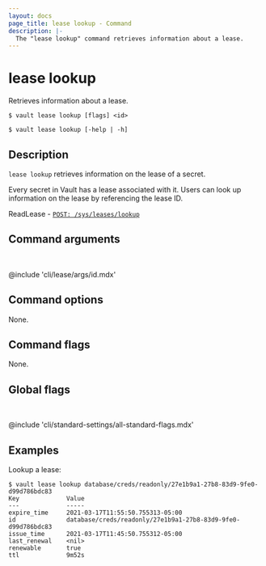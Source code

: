 ```yaml
---
layout: docs
page_title: lease lookup - Command
description: |-
  The "lease lookup" command retrieves information about a lease.
---
```


# lease lookup

Retrieves information about a lease.

<CodeBlockConfig hideClipboard>

```shell-session
$ vault lease lookup [flags] <id>

$ vault lease lookup [-help | -h]
```

</CodeBlockConfig>

## Description

`lease lookup` retrieves information on the lease of a secret.

Every secret in Vault has a lease associated with it. Users can look up
information on the lease by referencing the lease ID.

<Tip title="Related API endpoints">

ReadLease - [`POST: /sys/leases/lookup`](/vault/api-docs/system/leases#read-lease)

</Tip>

## Command arguments

<br />

@include 'cli/lease/args/id.mdx'

## Command options

None.

## Command flags

None.

## Global flags

<br />

@include 'cli/standard-settings/all-standard-flags.mdx'

## Examples

Lookup a lease:

```shell-session
$ vault lease lookup database/creds/readonly/27e1b9a1-27b8-83d9-9fe0-d99d786bdc83
Key             Value
---             -----
expire_time     2021-03-17T11:55:50.755313-05:00
id              database/creds/readonly/27e1b9a1-27b8-83d9-9fe0-d99d786bdc83
issue_time      2021-03-17T11:45:50.755312-05:00
last_renewal    <nil>
renewable       true
ttl             9m52s
```
